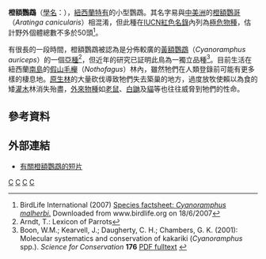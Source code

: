 {{Speciesbox
| taxon = Cyanoramphus malherbi
| binomial_authority = Souancé, 1857
| image = Cyanoramphus malherbi.jpg
| status = CR 
| status_system = iucn3.1
}}

'''橙額鸚鵡'''（[[學名|學名]]：''{{lang|la|Cyanoramphus malherbi}}''），[[紐西蘭|紐西蘭]][[特有種|特有]]的小型鸚鵡。其名字易與[[中美洲|中美洲]]的[[橙額鸚哥|橙額鸚哥]]（''Aratinga canicularis''）相混淆，但此種在[[IUCN紅色名錄|IUCN紅色名錄]]內列為[[極危物種|極危物種]]，估計野外個體總數不多於50頭<ref>BirdLife International (2007) [http://www.birdlife.org/datazone/species/index.html?action=SpcHTMDetails.asp&sid=9815&m=0 Species factsheet: ''Cyanoramphus malherbi''.] {{Wayback|url=http://www.birdlife.org/datazone/species/index.html?action=SpcHTMDetails.asp&sid=9815&m=0 |date=20090102232332 }} Downloaded from www.birdlife.org on 18/6/2007</ref>。

有很長的一段時間，橙額鸚鵡被認為是分佈較廣的[[黃額鸚鵡|黃額鸚鵡]]（''Cyanoramphus auriceps''）的一個[[亞種|亞種]]<ref>Arndt, T.: Lexicon of Parrots</ref>，但近年的研究已証明此鳥為一獨立品種<ref>Boon, W.M.; Kearvell, J.; Daugherty, C. H.; Chambers, G. K. (2001): Molecular systematics and conservation of kakariki (''Cyanoramphus'' spp.). ''Science for Conservation'' '''176''' [http://www.doc.govt.nz/upload/documents/science-and-technical/Sfc176.pdf PDF fulltext] {{Wayback|url=http://www.doc.govt.nz/upload/documents/science-and-technical/Sfc176.pdf |date=20120206212737 }}</ref>。目前生活在紐西蘭[[南島|南島]]的[[假山毛櫸科|假山毛櫸]]（''Nothofagus''）林內，雖然牠們在人類登錄前可能有更多樣的棲息地。[[原生林|原生林]]的大量砍伐導致牠們失去築巢的地方，過度放牧使賴以為食的矮[[灌木|灌木]]林消失殆盡，[[外來物種|外來物種]]如[[老鼠|老鼠]]、[[白鼬|白鼬]]及[[貓|貓]]等也往往威脅到牠們的性命。

==參考資料==
{{Reflist}}

==外部連結==
*[http://ibc.hbw.com/ibc/phtml/especie.phtml?idEspecie=2126 有關橙額鸚鵡的短片]
{{Taxonbar|from=Q690284}}

[[Category:紐西蘭鳥類|C]]
[[Category:鸚鵡亞科|C]]
[[Category:长尾鹦鹉属|C]]
[[Category:_1857年描述的鸟类|C]]